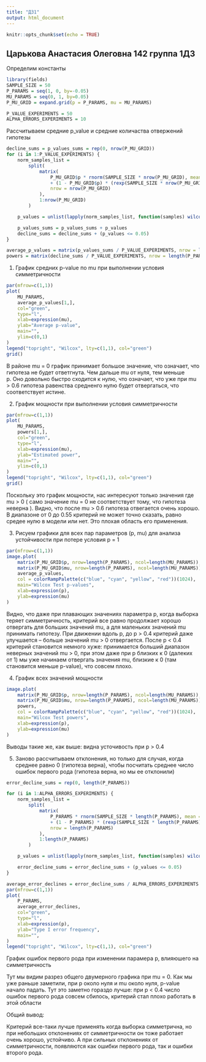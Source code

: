 ```yaml
---
title: "ДЗ1"
output: html_document
---
```


```r
knitr::opts_chunk$set(echo = TRUE)
```

## Царькова Анастасия Олеговна 142 группа 1ДЗ

Определим константы

```r
library(fields)
SAMPLE_SIZE = 50
P_PARAMS = seq(1, 0, by=-0.05)
MU_PARAMS = seq(0, 1, by=0.05)
P_MU_GRID = expand.grid(p = P_PARAMS, mu = MU_PARAMS)

P_VALUE_EXPERIMENTS = 50
ALPHA_ERRORS_EXPERIMENTS = 10
```

Рассчитываем средние p_value и средние количаства отвержений гипотезы

```r
decline_sums = p_values_sums = rep(0, nrow(P_MU_GRID))
for (i in 1:P_VALUE_EXPERIMENTS) {
	norm_samples_list =
		split(
			matrix(
				P_MU_GRID$p * rnorm(SAMPLE_SIZE * nrow(P_MU_GRID), mean = P_MU_GRID$mu, sd = 1)
				+ (1 - P_MU_GRID$p) * (rexp(SAMPLE_SIZE * nrow(P_MU_GRID), rate = 2) - 0.5 + P_MU_GRID$mu),
				nrow = nrow(P_MU_GRID)
			),
			1:nrow(P_MU_GRID)
		)

	p_values = unlist(lapply(norm_samples_list, function(samples) wilcox.test(samples)$p.value))

	p_values_sums = p_values_sums + p_values
	decline_sums = decline_sums + (p_values <= 0.05)
}

average_p_values = matrix(p_values_sums / P_VALUE_EXPERIMENTS, nrow = length(P_PARAMS), ncol = length(MU_PARAMS))
powers = matrix(decline_sums / P_VALUE_EXPERIMENTS, nrow = length(P_PARAMS), ncol = length(MU_PARAMS))
```


1) График средних p-value по mu при выполнении условия симметричности 


```r
par(mfrow=c(1,1))
plot(
	MU_PARAMS,
	average_p_values[1,],
	col="green",
	type="l",
	xlab=expression(mu),
	ylab="Average p-value",
	main="",
	ylim=c(0,1)
)
legend("topright", "Wilcox", lty=c(1,1), col="green")
grid()
```


В районе mu = 0 график принимает большое значение, что означает, что гипотеза не будет ответгнута. Чем дальше mu от нуля, тем меньше p. Оно довольно быстро сходится к нулю, что означает, что уже при mu > 0.6 гипотеза равенства средненго нулю будет отвергаться, что соответствует истине.


2) График мощности при выполнении условия симметричности


```r
par(mfrow=c(1,1))
plot(
	MU_PARAMS,
	powers[1,],
	col="green",
	type="l",
	xlab=expression(mu),
	ylab="Estimated power",
	main="",
	ylim=c(0,1)
)
legend("topright", "Wilcox", lty=c(1,1), col="green")
grid()
```


Поскольку это график мощности, нас интересуют только значения где mu > 0 ( само значение mu = 0 не соответствует тому, что гипотеза неверна ). Видно, что после mu > 0.6 гипотеза отвегается очень хорошо. В диапазоне от 0 до 0.55 критерий не может точно сказать, равно средее нулю в модели или нет. Это плохая область его применения.



3) Рисуем графики для всех пар параметров (p, mu) для анализа устойчивости при потере условия p = 1

```r
par(mfrow=c(1,1))
image.plot(
	matrix(P_MU_GRID$p, nrow=length(P_PARAMS), ncol=length(MU_PARAMS)),
	matrix(P_MU_GRID$mu, nrow=length(P_PARAMS), ncol=length(MU_PARAMS)),
	average_p_values,
	col = colorRampPalette(c("blue", "cyan", "yellow", "red"))(1024),
	main="Wilcox Test p-values",
	xlab=expression(p),
	ylab=expression(mu)
)
```


Видно, что даже при плавающих значениях параметра p, когда выборка теряет симметричность, критерий все равно продолжает хорошо отвергать для больших значений mu, а для маленьких значений mu принимать гипотезу. При движении вдоль p, до p > 0.4 критерий даже улучшается -- больше значений mu > 0 отвергается. После p < 0.4 критерий становится немного хуже: принимается больший диапазон неверных значений mu > 0, при этом даже при p близких к 0 (далеких от 1) мы уже начинаем отвергать значения mu, близкие к 0 (там становится меньше p-value), что совсем плохо.


4) График всех значений мощности

```r
image.plot(
	matrix(P_MU_GRID$p, nrow=length(P_PARAMS), ncol=length(MU_PARAMS)),
	matrix(P_MU_GRID$mu, nrow=length(P_PARAMS), ncol=length(MU_PARAMS)),
	powers,
	col = colorRampPalette(c("blue", "cyan", "yellow", "red"))(1024),
	main="Wilcox Test powers",
	xlab=expression(p),
	ylab=expression(mu)
)

```


Выводы такие же, как выше: видна усточивость при p > 0.4


5) Заново рассчитываем отклонения, но только для случая, когда среднее равно 0 (гипотеза верна), чтобы посчитать среднее число ошибок первого рода (гипотеза верна, но мы ее отклонили)


```r
error_decline_sums = rep(0, length(P_PARAMS))

for (i in 1:ALPHA_ERRORS_EXPERIMENTS) {
	norm_samples_list =
		split(
			matrix(
				P_PARAMS * rnorm(SAMPLE_SIZE * length(P_PARAMS), mean = 0, sd = 1)
				+ (1 - P_PARAMS) * (rexp(SAMPLE_SIZE * length(P_PARAMS), rate = 2) - 0.5),
				nrow = length(P_PARAMS)
			),
			1:length(P_PARAMS)
		)

	p_values = unlist(lapply(norm_samples_list, function(samples) wilcox.test(samples)$p.value))

	error_decline_sums = error_decline_sums + (p_values <= 0.05)
}

average_error_declines = error_decline_sums / ALPHA_ERRORS_EXPERIMENTS
par(mfrow=c(1,1))
plot(
	P_PARAMS,
	average_error_declines,
	col="green",
	type="l",
	xlab=expression(p),
	ylab="Type I error frequency",
	main="",
)
legend("topright", "Wilcox", lty=c(1,1), col="green")
```


График ошибок первого рода при изменении парамера p, влияюшего на симметричность

Тут мы видим разрез общего двумерного графика при mu = 0. Как мы уже раньше заметили, при p около нуля и mu около нуля, p-value начало падать. Тут это заметно гораздо лучше: при p < 0.4 число ошибок первого рода совсем сбилось, критерий стал плохо работать в этой области

Общий вывод:

Критерий все-таки лучше применять когда выборка симметрична, но при небольших отклонениях от симметричности он тоже работает очень хорошо, устойчиво. А при сильных отклонениях от симметричности, появляются как ошибки первого рода, так и ошибки второго рода.
